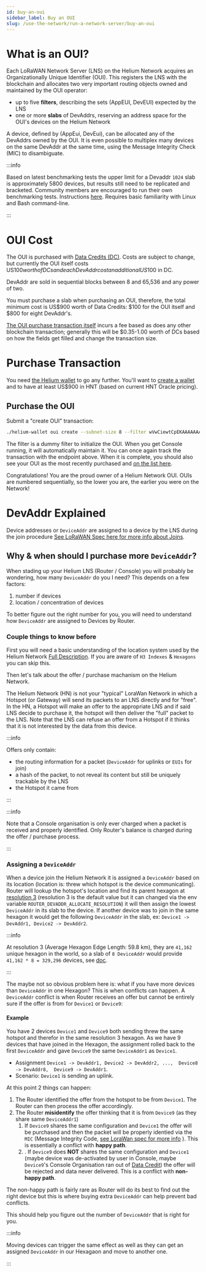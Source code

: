 ```yaml
---
id: buy-an-oui
sidebar_label: Buy an OUI
slug: /use-the-network/run-a-network-server/buy-an-oui
---
```


# What is an OUI?

Each LoRaWAN Network Server (LNS) on the Helium Network acquires an Organizationally Unique
Identifier (OUI). This registers the LNS with the blockchain and allocates two very important
routing objects owned and maintained by the OUI operator:

- up to five **filters**, describing the sets (AppEUI, DevEUI) expected by the LNS
- one or more **slabs** of DevAddrs, reserving an address space for the OUI's devices on the Helium
  Network

A device, defined by (AppEui, DevEui), can be allocated any of the DevAddrs owned by the OUI. It is
even possible to multiplex many devices on the same DevAddr at the same time, using the Message
Integrity Check (MIC) to disambiguate.

:::info

Based on latest benchmarking tests the upper limit for a Devaddr `1024` slab is approximately 5800
devices, but results still need to be replicated and bracketed. Community members are encouraged to
run their own benchmarking tests. Instructions
[here](https://docs.helium.com/use-the-network/run-a-network-server/router-benchmarking). Requires
basic familiarity with Linux and Bash command-line.

:::

# OUI Cost

The OUI is purchased with [Data Credits (DC)](/blockchain/transaction-fees). Costs are subject to
change, but currently the OUI itself costs US$100 worth of DCs and each DevAddr cost an additional
US$100 in DC.

DevAddr are sold in sequential blocks between 8 and 65,536 and any power of two.

You must purchase a slab when purchasing an OUI, therefore, the total minimum cost is US$900 worth
of Data Credits: $100 for the OUI itself and $800 for eight DevAddr's.

[The OUI purchase transaction itself](https://github.com/helium/proto/blob/master/src/blockchain_txn_oui_v1.proto)
incurs a fee based as does any other blockchain transaction; generally this will be $0.35-1.00 worth
of DCs based on how the fields get filled and change the transaction size.

# Purchase Transaction

You need [the Helium wallet](https://github.com/helium/helium-wallet-rs) to go any further. You'll
want to [create a wallet](https://github.com/helium/helium-wallet-rs#create-a-wallet) and to have at
least US$900 in HNT (based on current HNT Oracle pricing).

## Purchase the OUI

Submit a "create OUI" transaction:

```bash
./helium-wallet oui create --subnet-size 8 --filter wVwCiewtCpEKAAAAAAAAAAAAcCK3fwAAAAAAAAAAAABI7IQOAHAAAAAAAAAAAAAAAQAAADBlAAAAAAAAAAAAADEAAAA2AAAAOgAAAA
```

The filter is a dummy filter to initialize the OUI. When you get Console running, it will
automatically maintain it. You can once again track the transaction with the endpoint above. When it
is complete, you should also see your OUI as the most recently purchased and
[on the list here](https://api.helium.io/v1/ouis).

Congratulations! You are the proud owner of a Helium Network OUI. OUIs are numbered sequentially, so
the lower you are, the earlier you were on the Network!

# DevAddr Explained

Device addresses or `DeviceAddr` are assigned to a device by the LNS during the join procedure [See LoRaWAN Spec here for more info about Joins](https://lora-alliance.org/resource_hub/lorawan-specification-v1-0-3/).

## Why & when should I purchase more `DeviceAddr`?

When stading up your Helium LNS (Router / Console) you will probably be wondering, how many `DeviceAddr` do you I need? This depends on a few factors:
1. number if devices
1. location / concentration of devices

To better figure out the right number for you, you will need to understand how `DeviceAddr` are assigned to Devices by Router.

### Couple things to know before

First you will need a basic understanding of the location system used by the Helium Network [Full Description](https://docs.helium.com/wallets/app-wallet/hexagons/). If you are aware of `H3 Indexes` & `Hexagons` you can skip this.

Then let's talk about the offer / purchase machanism on the Helium Network.

The Helium Network (HN) is not your "typical" LoraWan Network in which a Hotspot (or Gateway) will send its packets to an LNS directly and for "free". In the HN, a Hotspot will make an offer to the appropriate LNS and if said LNS decide to purchase it, the hotspot will then deliver the "full" packet to the LNS. Note that the LNS can refuse an offer from a Hotspot if it thinks that it is not interested by the data from this device.

:::info

Offers only contain:
- the routing information for a packet (`DeviceAddr` for uplinks or `EUIs` for join)
- a hash of the packet, to not reveal its content but still be uniquely trackable by the LNS
- the Hotspot it came from

:::

:::info

Note that a Console organisation is only ever charged when a packet is received and properly identified. Only Router's balance is charged during the offer / purchase process.

::: 

### Assigning a `DeviceAddr`

When a device join the Helium Network it is assigned a `DeviceAddr` based on its location (location is: threw which hotspot is the device communicating).
Router will lookup the hotspot's location and find its parent hexagon at [resolution 3](https://h3geo.org/docs/core-library/restable/) (resolution 3 is the default value but it can changed via the env variable `ROUTER_DEVADDR_ALLOCATE_RESOLUTION`) it will then assign the lowest `DeviceAddr` in its slab to the device. If another device was to join in the same hexagon it would get the following `DeviceAddr` in the slab, ex: `Device1 -> DevAddr1, Device2 -> DevAddr2`.

:::info

At resolution 3 (Average Hexagon Edge Length: 59.8 km), they are `41,162` unique hexagon in the world, so a slab of `8 DeviceAddr` would provide `41,162 * 8 = 329,296` devices, see [doc](https://h3geo.org/docs/core-library/restable/).

::: 

The maybe not so obvious problem here is: what if you have more devices than `DeviceAddr` in one Hexagon? This is when conflicts can happen. A `DeviceAddr` conflict is when Router receives an offer but cannot be entirely sure if the offer is from for `Device1` or `Device9`:

#### Example

You have 2 devices `Device1` and `Device9` both sending threw the same hotspot and therefor in the same resolution 3 hexagon. As we have 9 devices that have joined in the Hexagon, the assignment rolled back to the first `DeviceAddr` and gave `Device9` the same `DeviceAddr1` as `Device1`.

- Assignment `Device1 -> DevAddr1, Device2 -> DevAddr2, ...,  Device8 -> DevAddr8,  Device9 -> DevAddr1`.
- Scenario: `Device1` is sending an uplink.


At this point 2 things can happen:
1. The Router identified the offer from the hotspot to be from `Device1`. The Router can then process the offer accordingly.
2. The Router **misidentify** the offer thinking that it is from `Device9` (as they share same `DeviceAddr1`)
   1. If `Device9` shares the same configuration and `Device1` the offer will be purchased and then the packet will be properly identied via the `MIC` (Message Integrity Code, [see LoraWan spec for more info](https://lora-alliance.org/resource_hub/lorawan-specification-v1-0-3/) ). This is essentially a conflict with **happy path**.
   2. . If `Device9` does **NOT** shares the same configuration and `Device1` (maybe device was de-activated by user in Console, maybe `Device9`'s Console Organisation ran out of [Data Credit](https://docs.helium.com/use-the-network/console/data-credits/)) the offer will be rejected and data never delivered. This is a conflict with **non-happy path**.

The non-happy path is fairly rare as Router will do its best to find out the right device but this is where buying extra `DeviceAddr` can help prevent bad conflicts.

This should help you figure out the number of `DeviceAddr` that is right for you.


:::info

Moving devices can trigger the same effect as well as they can get an assigned `DeviceAddr` in our Hexagaon and move to another one.

::: 
